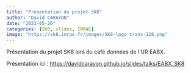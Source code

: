 ```yaml
---
title: "Présentation du projet SK8"
author: "David CARAYON"
date: "2023-05-26"
categories: [SK8, slides, INRAE]
image: "https://sk8.inrae.fr/images/SK8-logo-trans-128.png"
---
```



Présentation du projet SK8 lors du café données de l'UR EABX.


:::{.callout-tip appearance="simple"}
Présentation ici : [https://davidcarayon.github.io/slides/talks/EABX_SK8](https://davidcarayon.github.io/slides/talks/EABX_SK8)
:::
